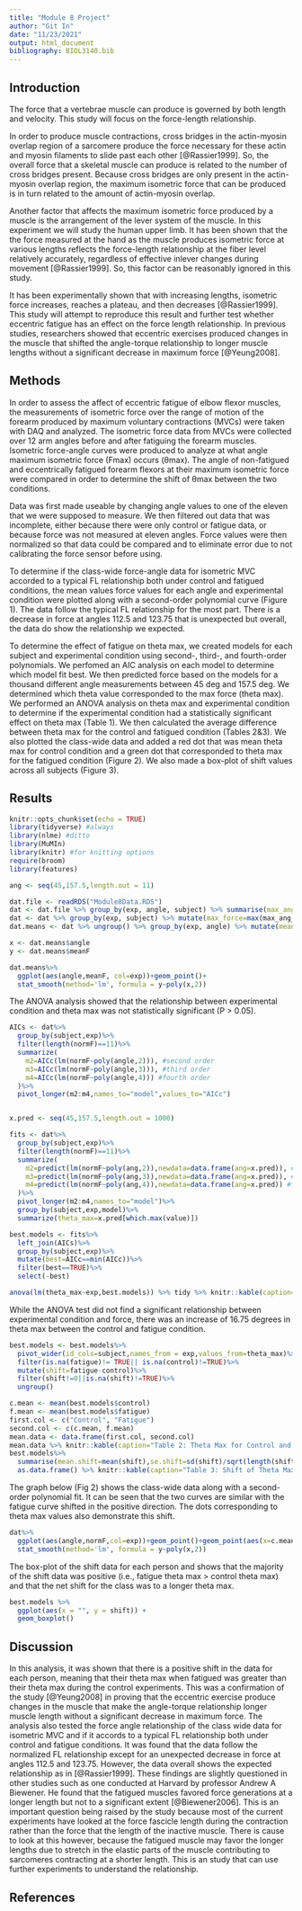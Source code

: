 ```yaml
---
title: "Module 8 Project"
author: "Git In"
date: "11/23/2021"
output: html_document
bibliography: BIOL3140.bib
---
```


## Introduction

The force that a vertebrae muscle can produce is governed by both length and velocity. This study will focus on the force-length relationship. 

In order to produce muscle contractions, cross bridges in the actin-myosin overlap region of a sarcomere produce the force necessary for these actin and myosin filaments to slide past each other [@Rassier1999]. So, the overall force that a skeletal muscle can produce is related to the number of cross bridges present. Because cross bridges are only present in the actin-myosin overlap region, the maximum isometric force that can be produced is in turn related to the amount of actin-myosin overlap. 

Another factor that affects the maximum isometric force produced by a muscle is the arrangement of the lever system of the muscle. In this experiment we will study the human upper limb. It has been shown that the the force measured at the hand as the muscle produces isometric force at various lengths reflects the force-length relationship at the fiber level relatively accurately, regardless of effective inlever changes during movement [@Rassier1999]. So, this factor can be reasonably ignored in this study. 

It has been experimentally shown that with increasing lengths, isometric force increases, reaches a plateau, and then decreases [@Rassier1999]. This study will attempt to reproduce this result and further test whether eccentric fatigue has an effect on the force length relationship. In previous studies, researchers showed that eccentric exercises produced changes in the muscle that shifted the angle-torque relationship to longer muscle lengths without a significant decrease in maximum force [@Yeung2008]. 


## Methods
In order to assess the affect of eccentric fatigue of elbow flexor muscles, the measurements of isometric force over the range of motion of the forearm produced by maximum voluntary contractions (MVCs) were taken with DAQ and analyzed. The isometric force data from MVCs were collected over 12 arm angles before and after fatiguing the forearm muscles. Isometric force-angle curves were produced to analyze at what angle maximum isometric force (Fmax) occurs (θmax). The angle of non-fatigued and eccentrically fatigued forearm flexors at their maximum isometric force were compared in order to determine the shift of θmax between the two conditions.

Data was first made useable by changing angle values to one of the eleven that we were supposed to measure. We then filtered out data that was incomplete, either because there were only control or fatigue data, or because force was not measured at eleven angles. Force values were then normalized so that data could be compared and to eliminate error due to not calibrating the force sensor before using.

To determine if the class-wide force-angle data for isometric MVC accorded to a typical FL relationship both under control and fatigued conditions, the mean values force values for each angle and experimental condition were plotted along with a second-order polynomial curve (Figure 1). The data follow the typical FL relationship for the most part. There is a decrease in force at angles 112.5 and 123.75 that is unexpected but overall, the data do show the relationship we expected. 

To determine the effect of fatigue on theta max, we created models for each subject and experimental condition using second-, third-, and fourth-order polynomials. We perfomed an AIC analysis on each model to determine which model fit best. We then predicted force based on the models for a thousand different angle measurements between 45 deg and 157.5 deg. We determined which theta value corresponded to the max force (theta max). We performed an ANOVA analysis on theta max and experimental condition to determine if the experimental condition had a statistically significant effect on theta max (Table 1). We then calculated the average difference between theta max for the control and fatigued condition (Tables 2&3). We also plotted the class-wide data and added a red dot that was mean theta max for control condition and a green dot that corresponded to theta max for the fatigued condition (Figure 2). We also made a box-plot of shift values across all subjects (Figure 3).


## Results
```r
knitr::opts_chunk$set(echo = TRUE)
library(tidyverse) #always
library(nlme) #ditto
library(MuMIn)
library(knitr) #for knitting options
require(broom)
library(features)
```

```r

ang <- seq(45,157.5,length.out = 11)

dat.file <- readRDS("Module8Data.RDS")
dat <- dat.file %>% group_by(exp, angle, subject) %>% summarise(max_ang_force=max(force)) %>% ungroup()
dat <- dat %>% group_by(exp, subject) %>% mutate(max_force=max(max_ang_force)) %>%mutate(normF = max_ang_force/max_force) 
dat.means <- dat %>% ungroup() %>% group_by(exp, angle) %>% mutate(meanF = mean(normF))

```
```r
x <- dat.means$angle
y <- dat.means$meanF

dat.means%>%
  ggplot(aes(angle,meanF, col=exp))+geom_point()+
  stat_smooth(method='lm', formula = y~poly(x,2))


```

The ANOVA analysis showed that the relationship between experimental condition and theta max was not statistically significant (P > 0.05). 

```r


AICs <- dat%>%
  group_by(subject,exp)%>%
  filter(length(normF)==11)%>%
  summarize(
    m2=AICc(lm(normF~poly(angle,2))), #second order
    m3=AICc(lm(normF~poly(angle,3))), #third order
    m4=AICc(lm(normF~poly(angle,4))) #fourth order
  )%>%
  pivot_longer(m2:m4,names_to="model",values_to="AICc")


x.pred <- seq(45,157.5,length.out = 1000)

fits <- dat%>%
  group_by(subject,exp)%>%
  filter(length(normF)==11)%>%
  summarize(
    m2=predict(lm(normF~poly(ang,2)),newdata=data.frame(ang=x.pred)), #second order
    m3=predict(lm(normF~poly(ang,3)),newdata=data.frame(ang=x.pred)), #third order
    m4=predict(lm(normF~poly(ang,4)),newdata=data.frame(ang=x.pred)) #fourth order
  )%>%
  pivot_longer(m2:m4,names_to="model")%>%
  group_by(subject,exp,model)%>%
  summarize(theta_max=x.pred[which.max(value)])

best.models <- fits%>%
  left_join(AICs)%>%
  group_by(subject,exp)%>%
  mutate(best=AICc==min(AICc))%>%
  filter(best==TRUE)%>%
  select(-best)

anova(lm(theta_max~exp,best.models)) %>% tidy %>% knitr::kable(caption="Table 1: ANOVA analysis of best models")
```

While the ANOVA test did not find a significant relationship between experimental condition and force, there was an increase of 16.75 degrees in theta max between the control and fatigue condition.

```r
best.models <- best.models%>%
  pivot_wider(id_cols=subject,names_from = exp,values_from=theta_max)%>%
  filter(is.na(fatigue)!= TRUE|| is.na(control)!=TRUE)%>%
  mutate(shift=fatigue-control)%>%
  filter(shift!=0||is.na(shift)!=TRUE)%>%
  ungroup()

c.mean <- mean(best.models$control)
f.mean <- mean(best.models$fatigue)
first.col <- c("Control", "Fatigue")
second.col <- c(c.mean, f.mean)
mean.data <- data.frame(first.col, second.col)
mean.data %>% knitr::kable(caption="Table 2: Theta Max for Control and Fatigue Conditions",col.names=c('Condition', 'Theta Max'))
best.models%>%
  summarise(mean.shift=mean(shift),se.shift=sd(shift)/sqrt(length(shift)))%>%
  as.data.frame() %>% knitr::kable(caption="Table 3: Shift of Theta Max and Standard Error")

```

The graph below (Fig 2) shows the class-wide data along with a second-order polynomial fit. It can be seen that the two curves are similar with the fatigue curve shifted in the positive direction. The dots corresponding to theta max values also demonstrate this shift.


```r
dat%>%
  ggplot(aes(angle,normF,col=exp))+geom_point()+geom_point(aes(x=c.mean,y=1.0),size=5,col="red")+geom_point(aes(x=f.mean,y=1.0),size=5,col="green")+
  stat_smooth(method='lm', formula = y~poly(x,2))

```


The box-plot of the shift data for each person and shows that the majority of the shift data was positive (i.e., fatigue theta max > control theta max) and that the net shift for the class was to a longer theta max.

```r

best.models %>%
  ggplot(aes(x = "", y = shift)) + 
  geom_boxplot()
```
## Discussion

In this analysis, it was shown that there is a positive shift in the data for each person, meaning that their theta max when fatigued was greater than their theta max during the control experiments. This was a confirmation of the study [@Yeung2008] in proving that the eccentric exercise produce changes in the muscle that make the angle-torque relationship longer muscle length without a significant decrease in maximum force. The analysis also tested the force angle relationship of the class wide data for isometric MVC and if it accords to a typical FL relationship both under control and fatigue conditions. It was found that the data follow the normalized FL relationship except for an unexpected decrease in force at angles 112.5 and 123.75. However, the data overall shows the expected relationship as in [@Rassier1999]. These findings are slightly questioned in other studies such as one conducted at Harvard by professor Andrew A Biewener. He found that the fatigued muscles favored force generations at a longer length but not to a significant extent [@Biewener2006]. This is an important question being raised by the study because most of the current experiments have looked at the force fascicle length during the contraction rather than the force that the length of the inactive muscle. There is cause to look at this however, because the fatigued muscle may favor the longer lengths due to stretch in the elastic parts of the muscle contributing to sarcomeres contracting at a shorter length. This is an study that can use further experiments to understand the relationship.

## References